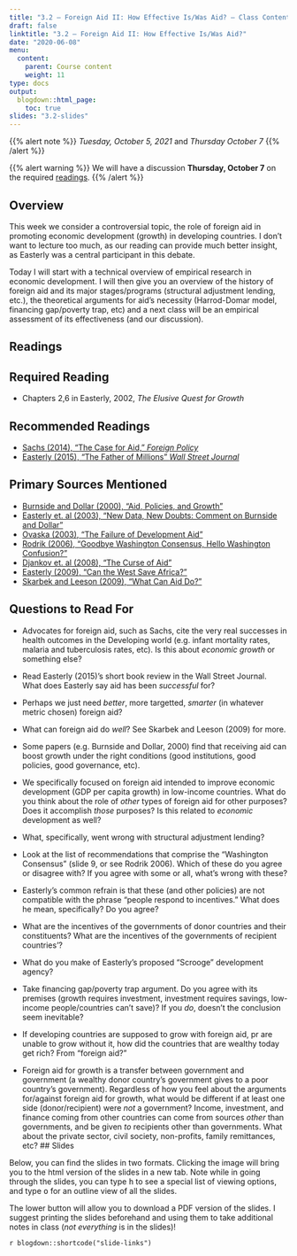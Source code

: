 ```yaml
---
title: "3.2 — Foreign Aid II: How Effective Is/Was Aid? — Class Content"
draft: false
linktitle: "3.2 — Foreign Aid II: How Effective Is/Was Aid?"
date: "2020-06-08"
menu:
  content:
    parent: Course content
    weight: 11
type: docs
output:
  blogdown::html_page:
    toc: true
slides: "3.2-slides"
---
```


{{% alert note %}}
*Tuesday, October 5, 2021* and *Thursday October 7*
{{% /alert %}}

{{% alert warning %}}
We will have a discussion **Thursday, October 7** on the required [readings](/content/3.2-content#Required-reading).
{{% /alert %}}

## <i class="fas fa-info-circle fa-lg"></i> Overview

This week we consider a controversial topic, the role of foreign aid in promoting economic development (growth) in developing countries. I don't want to lecture too much, as our reading can provide much better insight, as Easterly was a central participant in this debate. 

Today I will start with a technical overview of empirical research in economic development. I will then give you an overview of the history of foreign aid and its major stages/programs (structural adjustment lending, etc.), the theoretical arguments for aid's necessity (Harrod-Domar model, financing gap/poverty trap, etc) and a next class will be an empirical assessment of its effectiveness (and our discussion). 

## <i class="fas fa-book-reader fa-lg"></i> Readings

## Required Reading

- <i class="fas fa-book"></i> Chapters 2,6 in Easterly, 2002, *The Elusive Quest for Growth*

## Recommended Readings

- [<i class="fas fa-external-link-square-alt"></i> Sachs (2014), "The Case for Aid," *Foreign Policy*](https://foreignpolicy.com/2014/01/21/the-case-for-aid/)
- [<i class="fas fa-file-pdf"></i> Easterly (2015), "The Father of Millions" *Wall Street Journal*](/readings/Easterly-2015-review.pdf)

## Primary Sources Mentioned

- [<i class="fas fa-file-pdf"></i> Burnside and Dollar (2000), "Aid, Policies, and Growth"](/readings/Burnside-Dollar-2000.pdf)
- [<i class="fas fa-file-pdf"></i> Easterly et. al (2003), "New Data, New Doubts: Comment on Burnside and Dollar"](/readings/Easterly-Levine-Roodman-2003.pdf)
- [<i class="fas fa-file-pdf"></i> Ovaska (2003), "The Failure of Development Aid"](/readings/Ovaska-2003.pdf)
- [<i class="fas fa-file-pdf"></i> Rodrik (2006), "Goodbye Washington Consensus, Hello Washington Confusion?"](/readings/Rodrik-2006.pdf)
- [<i class="fas fa-file-pdf"></i> Djankov et. al (2008), "The Curse of Aid"](/readings/Djankov-2008.pdf)
- [<i class="fas fa-file-pdf"></i> Easterly (2009), "Can the West Save Africa?"](/readings/Easterly-2009.pdf)
- [<i class="fas fa-file-pdf"></i> Skarbek and Leeson (2009), "What Can Aid Do?"](/readings/Skarbek-Leeson-2009.pdf)

## Questions to Read For

- Advocates for foreign aid, such as Sachs, cite the very real successes in health outcomes in the Developing world (e.g. infant mortality rates, malaria and tuberculosis rates, etc). Is this about *economic growth* or something else?

- Read Easterly (2015)'s short book review in the Wall Street Journal. What does Easterly say aid has been *successful* for?

- Perhaps we just need *better*, more targetted, *smarter* (in whatever metric chosen) foreign aid?

- What can foreign aid do *well*? See Skarbek and Leeson (2009) for more.

- Some papers (e.g. Burnside and Dollar, 2000) find that receiving aid can boost growth under the right conditions (good institutions, good policies, good governance, etc).

- We specifically focused on foreign aid intended to improve economic development (GDP per capita growth) in low-income countries. What do you think about the role of *other* types of foreign aid for other purposes? Does it accomplish *those* purposes? Is this related to *economic* development as well?

- What, specifically, went wrong with structural adjustment lending?

- Look at the list of recommendations that comprise the "Washington Consensus" (slide 9, or see Rodrik 2006). Which of these do you agree or disagree with? If you agree with some or all, what's wrong with these?

- Easterly's common refrain is that these (and other policies) are not compatible with the phrase "people respond to incentives." What does he mean, specifically? Do you agree?

- What are the incentives of the governments of donor countries and their constituents? What are the incentives of the governments of recipient countries'?

- What do you make of Easterly's proposed "Scrooge" development agency?

- Take financing gap/poverty trap argument. Do you agree with its premises (growth requires investment, investment requires savings, low-income people/countries can't save)? If you *do*, doesn't the conclusion seem inevitable?

- If developing countries are supposed to grow with foreign aid, pr are unable to grow without it, how did the countries that are wealthy today get rich? From "foreign aid?" 

- Foreign aid for growth is a transfer between government and government (a wealthy donor country's government gives to a poor country's government). Regardless of how you feel about the arguments for/against foreign aid for growth, what would be different if at least one side (donor/recipient) were *not* a government? Income, investment, and finance coming from other countries can come from sources *other* than governments, and be given *to* recipients other than governments. What about the private sector, civil society, non-profits, family remittances, etc?
## <i class="fas fa-chalkboard-teacher"></i> Slides

Below, you can find the slides in two formats. Clicking the image will bring you to the html version of the slides in a new tab. Note while in going through the slides, you can type <kbd>h</kbd> to see a special list of viewing options, and type <kbd>o</kbd> for an outline view of all the slides.

The lower button will allow you to download a PDF version of the slides. I suggest printing the slides beforehand and using them to take additional notes in class (*not everything* is in the slides)!

`r blogdown::shortcode("slide-links")`